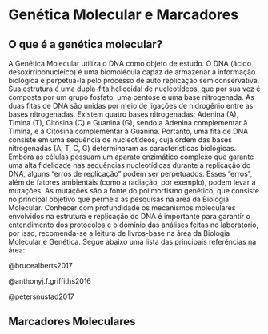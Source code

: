 # Genética Molecular e Marcadores

## O que é a genética molecular?

A Genética Molecular utiliza o DNA como objeto de estudo. O DNA (ácido desoxirribonucleico) é uma biomolécula capaz de armazenar a informação biológica e perpetuá-la pelo processo de auto replicação semiconservativa. Sua estrutura é uma dupla-fita helicoidal de nucleotídeos, que por sua vez é composta por um grupo fosfato, uma pentose e uma base nitrogenada. As duas fitas de DNA são unidas por meio de ligações de hidrogênio entre as bases nitrogenadas. Existem quatro bases nitrogenadas: Adenina (A), Timina (T), Citosina (C) e Guanina (G), sendo a Adenina complementar à Timina, e a Citosina complementar à Guanina. Portanto, uma fita de DNA consiste em uma sequência de nucleotídeos, cuja ordem das bases nitrogenadas (A, T, C, G) determinaram as características biológicas. Embora as células possuam um aparato enzimático complexo que garante uma alta fidelidade nas sequências nucleotídicas durante a replicação do DNA, alguns "erros de replicação" podem ser perpetuados. Esses "erros", além de fatores ambientais (como a radiação, por exemplo), podem levar a mutações. As mutações são a fonte do polimorfismo genético, que consiste no principal objetivo que permeia as pesquisas na área da Biologia Molecular. Conhecer com profundidade os mecanismos moleculares envolvidos na estrutura e replicação do DNA é importante para garantir o entendimento dos protocolos e o domínio das análises feitas no laboratório, por isso, recomenda-se a leitura de livros-base na área da Biologia Molecular e Genética. Segue abaixo uma lista das principais referências na área:

@brucealberts2017

@anthonyj.f.griffiths2016

@petersnustad2017

## Marcadores Moleculares
